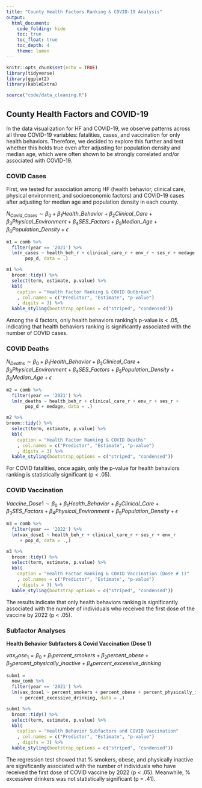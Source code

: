 ```yaml
---
title: "County Health Factors Ranking & COVID-19 Analysis"
output: 
  html_document:
    code_folding: hide
    toc: true
    toc_float: true
    toc_depth: 4
    theme: lumen
---
```


```r
knitr::opts_chunk$set(echo = TRUE)
library(tidyverse)
library(ggplot2)
library(kableExtra)

source("code/data_cleaning.R")
```

## County Health Factors and COVID-19

In the data visualization for HF and COVID-19, we observe patterns across all three COVID-19 variables: fatalities, cases, and vaccination for only health behaviors. Therefore, we decided to explore this further and test whether this holds true even after adjusting for population density and median age, which were often shown to be strongly correlated and/or associated with COVID-19.

### COVID Cases

First, we tested for association among HF (health behavior, clinical care, physical environment, and socioeconomic factors) and COVID-19 cases after adjusting for median age and population density in each county. 

$N_{Covid\_Cases} \sim \beta_{0} + \beta_{1} Health\_Behavior + \beta_{2} Clinical\_Care + \beta_{3} Physical\_Environment + \beta_{4} SES\_Factors + \beta_{5} Median\_Age + \beta_{6} Population\_Density + \epsilon$

```r
m1 = comb %>% 
  filter(year == '2021') %>% 
  lm(n_cases ~ health_beh_r + clinical_care_r + env_r + ses_r + medage + 
       pop_d, data = .)

m1 %>% 
  broom::tidy() %>%
  select(term, estimate, p.value) %>% 
  kbl(
    caption = "Health Factor Ranking & COVID Outbreak"
    , col.names = c("Predictor", "Estimate", "p-value")
    , digits = 3) %>% 
  kable_styling(bootstrap_options = c("striped", "condensed"))
```

Among the 4 factors, only health behaviors ranking's p-value is < .05, indicating that health behaviors ranking is significantly associated with the number of COVID cases.

### COVID Deaths

$N_{Deaths} \sim \beta_{0} + \beta_{1} Health\_Behavior + \beta_{2} Clinical\_Care + \beta_{3} Physical\_Environment + \beta_{4} SES\_Factors + \beta_{5} Population\_Density + \beta_{6} Median\_Age + \epsilon$

```r
m2 = comb %>% 
  filter(year == '2021') %>% 
  lm(n_deaths ~ health_beh_r + clinical_care_r + env_r + ses_r + 
       pop_d + medage, data = .)

m2 %>% 
broom::tidy() %>%
  select(term, estimate, p.value) %>% 
  kbl(
    caption = "Health Factor Ranking & COVID Deaths"
    , col.names = c("Predictor", "Estimate", "p-value")
    , digits = 3) %>% 
  kable_styling(bootstrap_options = c("striped", "condensed"))
```

For COVID fatalities, once again, only the p-value for health behaviors ranking is statistically significant (p < .05).

### COVID Vaccination

$Vaccine\_Dose1 \sim \beta_{0} + \beta_{1} Health\_Behavior + \beta_{2} Clinical\_Care + \beta_{3} SES\_Factors + \beta_{4} Physical\_Environment + \beta_{5} Population\_Density + \epsilon$

```r
m3 = comb %>% 
  filter(year == '2022') %>% 
  lm(vax_dose1 ~ health_beh_r + clinical_care_r + ses_r + env_r 
     + pop_d, data = .,)

m3 %>% 
  broom::tidy() %>%
  select(term, estimate, p.value) %>% 
  kbl(
    caption = "Health Factor Ranking & COVID Vaccination (Dose # 1)"
    , col.names = c("Predictor", "Estimate", "p-value")
    , digits = 3) %>% 
  kable_styling(bootstrap_options = c("striped", "condensed"))
```

The results indicate that only health behaviors ranking is significantly associated with the number of individuals who received the first dose of the vaccine by 2022 (p < .05).

### Subfactor Analyses

**Health Behavior Subfactors & Covid Vaccination (Dose 1)**

$vax_dose_1 = \beta_{0} + \beta_{1} percent\_smokers + \beta_{2} percent\_obese + \beta_{3} percent\_physically\_inactive + \beta_{4} percent\_excessive\_drinking$

```r
subm1 =
  new_comb %>%
  filter(year == '2021') %>%
  lm(vax_dose1 ~ percent_smokers + percent_obese + percent_physically_inactive 
     + percent_excessive_drinking, data = .)

subm1 %>% 
  broom::tidy() %>%
  select(term, estimate, p.value) %>% 
  kbl(
    caption = "Health Behavior Subfactors and COVID Vaccination"
    , col.names = c("Predictor", "Estimate", "p-value")
    , digits = 3) %>% 
  kable_styling(bootstrap_options = c("striped", "condensed"))
```

The regression test showed that % smokers, obese, and physically inactive are significantly associated with the number of individuals who have received the first dose of COVID vaccine by 2022 (p < .05). Meanwhile, % excessiver drinkers was not statistically significant (p = .41).
